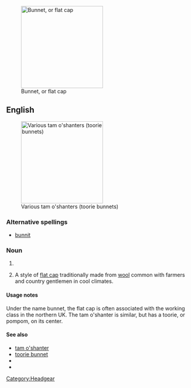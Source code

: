 [[Image:Flat-cap.jpg|thumb|right|220px|Bunnet, or flat cap]]
==English==

[[Image:Tam-o-shanters.jpg|thumb|right|220px|Various tam o'shanters (toorie bunnets)]]
===Alternative spellings===
* [[bunnit]]

===Noun===
{{en-noun}}

# {{alternative spelling of|[[bonnet]]}}
# {{British|NZ}} A style of [[flat cap]] traditionally made from [[wool]] common with farmers and country gentlemen in cool climates. 

====Usage notes====
Under the name bunnet, the flat cap is often associated with the working class in the northern UK. The tam o'shanter is similar, but has a toorie, or pompom, on its center.

====See also====
* [[tam o'shanter]]
* [[toorie bunnet]]
* {{pedialite|Flat cap}}
* {{pedialite|Tam o'shanter (hat)}}
[[Category:Headgear]]